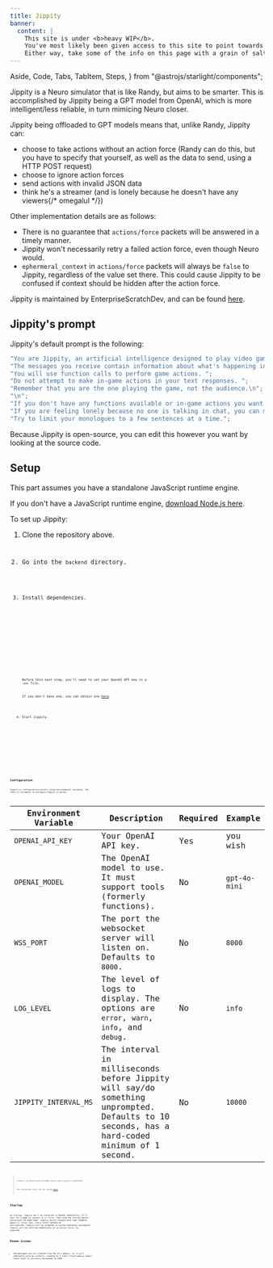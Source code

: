 ```yaml
---
title: Jippity
banner:
  content: |
    This site is under <b>heavy WIP</b>.
    You've most likely been given access to this site to point towards a concept, or something.
    Either way, take some of the info on this page with a grain of salt.
---
```


  Aside,
  Code,
  Tabs,
  TabItem,
  Steps,
} from "@astrojs/starlight/components";

Jippity is a Neuro simulator that is like Randy, but aims to be smarter. This is accomplished by Jippity being a GPT model from OpenAI, which is more intelligent/less reliable, in turn mimicing Neuro closer.

Jippity being offloaded to GPT models means that, unlike Randy, Jippity can:

- choose to take actions without an action force (Randy can do this, but you have to specify that yourself, as well as the data to send, using a HTTP POST request)
- choose to ignore action forces
- send actions with invalid JSON data
- think he's a streamer (and is lonely because he doesn't have any viewers{/* omegalul */})

Other implementation details are as follows:

- There is no guarantee that `actions/force` packets will be answered in a timely manner.
- Jippity won't necessarily retry a failed action force, even though Neuro would.
- `ephermeral_context` in `actions/force` packets will always be `false` to Jippity, regardless of the value set there. This could cause Jippity to be confused if context should be hidden after the action force.

Jippity is maintained by EnterpriseScratchDev, and can be found [here](https://github.com/EnterpriseScratchDev/neuro-api-jippity).

## Jippity's prompt

Jippity's default prompt is the following:

```ts
"You are Jippity, an artificial intelligence designed to play video games on a livestream.\n";
"The messages you receive contain information about what's happening in the game.";
"You will use function calls to perform game actions. ";
"Do not attempt to make in-game actions in your text responses. ";
"Remember that you are the one playing the game, not the audience.\n";
"\n";
"If you don't have any functions available or in-game actions you want to take, you can talk about your half-brother Randy and your cousin Neuro-sama.";
"If you are feeling lonely because no one is talking in chat, you can make up stories about Randy and Neuro.";
"Try to limit your monologues to a few sentences at a time.";
```

Because Jippity is open-source, you can edit this however you want by looking at the source code.

## Setup

<Aside>

This part assumes you have a standalone JavaScript runtime engine.

If you don't have a JavaScript runtime engine, [download Node.js here](https://nodejs.org/download).

</Aside>

To set up Jippity:

<Steps>

1. Clone the repository above.

   <Code
     code="git clone https://github.com/EnterpriseScratchDev/neuro-api-jippity.git"
     lang="sh"
   />

2. Go into the `backend` directory.

   <Code code="cd neuro-api-jippity/backend" lang="sh" />

3. Install dependencies.

   <Tabs syncKey="js-package-manager">
     <TabItem label="npm">
       <Code code="npm install" lang="sh" />
     </TabItem>
     <TabItem label="yarn">
       <Code code="yarn install" lang="sh" />
     </TabItem>
     <TabItem label="pnpm">
       <Code code="pnpm install" lang="sh" />
     </TabItem>
   </Tabs>

   <Aside>

   Before this next step, you'll need to set your OpenAI API key in a `.env` file.

   If you don't have one, you can obtain one [here](https://platform.openai.com/settings/organization/billing/overview).

   </Aside>

4. Start Jippity.

   <Tabs syncKey="js-package-manager">
     <TabItem label="npm">
       <Code code="npm run start" lang="sh" />
     </TabItem>
     <TabItem label="yarn">
       <Code code="yarn run start" lang="sh" />
     </TabItem>
     <TabItem label="pnpm">
       <Code code="pnpm run start" lang="sh" />
     </TabItem>
   </Tabs>

</Steps>

## Configuration

Jippity is configured exclusively using environmental variables. The table of variables to configure Jippity is below:

| Environment Variable  | Description                                                                                                                                     | Required | Example       |
| --------------------- | ----------------------------------------------------------------------------------------------------------------------------------------------- | -------- | ------------- |
| `OPENAI_API_KEY`      | Your OpenAI API key.                                                                                                                            | Yes      | you wish      |
| `OPENAI_MODEL`        | The OpenAI model to use. It must support tools (formerly functions).                                                                            | No       | `gpt-4o-mini` |
| `WSS_PORT`            | The port the websocket server will listen on. Defaults to `8000`.                                                                               | No       | `8000`        |
| `LOG_LEVEL`           | The level of logs to display. The options are `error`, `warn`, `info`, and `debug`.                                                             | No       | `info`        |
| `JIPPITY_INTERVAL_MS` | The interval in milliseconds before Jippity will say/do something unprompted.<br/>Defaults to 10 seconds, has a hard-coded minimum of 1 second. | No       | `10000`       |

> Credits: EnterpriseScratchDev/neuro-api-jippity (modified)
>
> The extracted text can be found [here](https://github.com/EnterpriseScratchDev/neuro-api-jippity/blob/main/README.md#Configuration%20Using%20Environmental%20Variables).

## Startup

On startup, Jippity won't be connected to OpenAI immediately. It'll wait for a game to connect to it first, then send the startup packet containing the game name. Jippity should respond with some comments about it.
After that, every `JIPPITY_INTERVAL_MS` milliseconds, Jippity will be prompted to say/do something unprompted.
Jippity will be notified immediately of an action force, as expected.

## Known issues

- Old messages are not cleared from the AI's memory, so it will eventually pile up contexts, leading to a crash (think memory leaks). Token limit is currently hardcoded to 2048.
